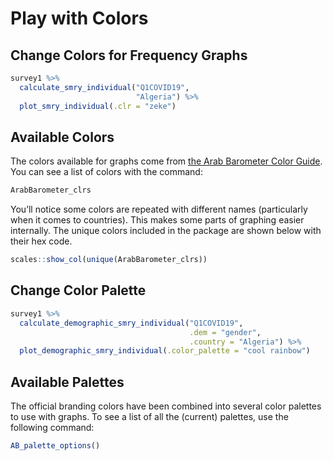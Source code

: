 # Play with Colors


## Change Colors for Frequency Graphs

```r

survey1 %>%
  calculate_smry_individual("Q1COVID19",
                            "Algeria") %>%
  plot_smry_individual(.clr = "zeke")


```

## Available Colors

The colors available for graphs come from [the Arab Barometer Color Guide](https://drive.google.com/drive/u/0/folders/0ANF6dTDxdEyiUk9PVA). You can see a list of colors with the command:

```r

ArabBarometer_clrs

```

You'll notice some colors are repeated with different names (particularly when it comes to countries). This makes some parts of graphing easier internally. The unique colors included in the package are shown below with their hex code.

```r

scales::show_col(unique(ArabBarometer_clrs))

```

## Change Color Palette

```r


survey1 %>%
  calculate_demographic_smry_individual("Q1COVID19",
                                        .dem = "gender",
                                        .country = "Algeria") %>%
  plot_demographic_smry_individual(.color_palette = "cool rainbow")


```


## Available Palettes

The official branding colors have been combined into several color palettes to use with graphs. To see a list of all the (current) palettes, use the following command:

```r

AB_palette_options()

```


